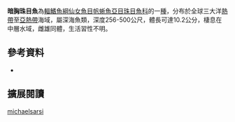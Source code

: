 {{Speciesbox 
| color = pink
| taxon = Scopelarchus michaelsarsi
| status = NE
| status_system = IUCN3.1
| authority =  [[Koefoed|Koefoed]], 1955
| synonyms = *''Phanops michaelsarsi'', Koefoed, 1955
*''Scopelarchus cavei '',Marshall, 1955 
|}}

'''暗胸珠目魚'''為[[輻鰭魚綱|輻鰭魚綱]][[仙女魚目|仙女魚目]][[帆蜥魚亞目|帆蜥魚亞目]][[珠目魚科|珠目魚科]]的一[[種|種]]，分布於全球三大洋[[熱帶|熱帶]]至[[亞熱帶|亞熱帶]]海域，屬深海魚類，深度256-500公尺，體長可達10.2公分，棲息在中層水域，雌雄同體，生活習性不明。

==參考資料==
*{{FishBase_species|genus=Scopelarchus|species=michaelsarsi|year=2016|month=7}}

== 擴展閱讀 == 
{{refbegin}}
{{wikispecies-inline|Scopelarchus michaelsarsi|暗胸珠目魚}}
{{refend}}
{{Taxonbar|from=Q2326042}}

[[Category:珠目魚屬|michaelsarsi]]